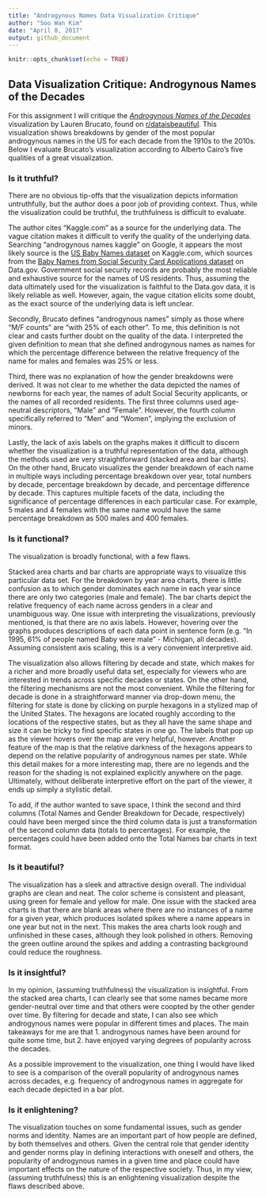 ```yaml
---
title: "Androgynous Names Data Visualization Critique"
author: "Soo Wan Kim"
date: "April 8, 2017"
output: github_document
---
```


```r
knitr::opts_chunk$set(echo = TRUE)
```

## Data Visualization Critique: Androgynous Names of the Decades

For this assignment I will critique the [*Androgynous Names of the Decades*](https://public.tableau.com/profile/lauren.b7554#!/vizhome/AndrogynousNamesoftheDecades/AndrogynousNames) visualization by Lauren Brucato, found on [r/dataisbeautiful](https://www.reddit.com/r/dataisbeautiful/). This visualization shows breakdowns by gender of the most popular androgynous names in the US for each decade from the 1910s to the 2010s. Below I evaluate Brucato's visualization according to Alberto Cairo's five qualities of a great visualization.

### Is it truthful?

There are no obvious tip-offs that the visualization depicts information untruthfully, but the author does a poor job of providing context. Thus, while the visualization could be truthful, the truthfulness is difficult to evaluate.

The author cites "Kaggle.com" as a source for the underlying data. The vague citation makes it difficult to verify the quality of the underlying data. Searching "androgynous names kaggle" on Google, it appears the most likely source is the [US Baby Names dataset](https://www.kaggle.com/kaggle/us-baby-names) on Kaggle.com, which sources from the [Baby Names from Social Security Card Applications dataset](https://catalog.data.gov/dataset/baby-names-from-social-security-card-applications-data-by-state-and-district-of-) on Data.gov. Government social security records are probably the most reliable and exhaustive source for the names of US residents. Thus, assuming the data ultimately used for the visualization is faithful to the Data.gov data, it is likely reliable as well. However, again, the vague citation elicits some doubt, as the exact source of the underlying data is left unclear.

Secondly, Brucato defines "androgynous names" simply as those where "M/F counts" are "with 25% of each other". To me, this definition is not clear and casts further doubt on the quality of the data. I interpreted the given definition to mean that she defined androgynous names as names for which the percentage difference between the relative frequency of the name for males and females was 25% or less. 

Third, there was no explanation of how the gender breakdowns were derived. It was not clear to me whether the data depicted the names of newborns for each year, the names of adult Social Security applicants, or the names of all recorded residents. The first three columns used age-neutral descriptors, "Male" and "Female". However, the fourth column specifically referred to "Men" and "Women", implying the exclusion of minors.

Lastly, the lack of axis labels on the graphs makes it difficult to discern whether the visualization is a truthful representation of the data, although the methods used are very straightforward (stacked area and bar charts). On the other hand, Brucato visualizes the gender breakdown of each name in multiple ways including percentage breakdown over year, total numbers by decade, percentage breakdown by decade, and percentage difference by decade. This captures multiple facets of the data, including the significance of percentage differences in each particular case. For example, 5 males and 4 females with the same name would have the same percentage breakdown as 500 males and 400 females.

### Is it functional?

The visualization is broadly functional, with a few flaws.

Stacked area charts and bar charts are appropriate ways to visualize this particular data set. For the breakdown by year area charts, there is little confusion as to which gender dominates each name in each year since there are only two categories (male and female). The bar charts depict the relative frequency of each name across genders in a clear and unambiguous way. One issue with interpreting the visualizations, previously mentioned, is that there are no axis labels. However, hovering over the graphs produces descriptions of each data point in sentence form (e.g. "In 1995, 61% of people named Baby were male" - Michigan, all decades). Assuming consistent axis scaling, this is a very convenient interpretive aid.

The visualization also allows filtering by decade and state, which makes for a richer and more broadly useful data set, especially for viewers who are interested in trends across specific decades or states. On the other hand, the filtering mechanisms are not the most convenient. While the filtering for decade is done in a straightforward manner via drop-down menu, the filtering for state is done by clicking on purple hexagons in a stylized map of the United States. The hexagons are located roughly according to the locations of the respective states, but as they all have the same shape and size it can be tricky to find specific states in one go. The labels that pop up as the viewer hovers over the map are very helpful, however. Another feature of the map is that the relative darkness of the hexagons appears to depend on the relative popularity of androgynous names per state. While this detail makes for a more interesting map, there are no legends and the reason for the shading is not explained explicitly anywhere on the page. Ultimately, without deliberate interpretive effort on the part of the viewer, it ends up simply a stylistic detail.

To add, if the author wanted to save space, I think the second and third columns (Total Names and Gender Breakdown for Decade, respectively) could have been merged since the third column data is just a transformation of the second column data (totals to percentages). For example, the percentages could have been added onto the Total Names bar charts in text format.

### Is it beautiful?

The visualization has a sleek and attractive design overall. The individual graphs are clean and neat. The color scheme is consistent and pleasant, using green for female and yellow for male. One issue with the stacked area charts is that there are blank areas where there are no instances of a name for a given year, which produces isolated spikes where a name appears in one year but not in the next. This makes the area charts look rough and unfinished in these cases, although they look polished in others. Removing the green outline around the spikes and adding a contrasting background could reduce the roughness.

### Is it insightful?

In my opinion, (assuming truthfulness) the visualization is insightful. From the stacked area charts, I can clearly see that some names became more gender-neutral over time and that others were coopted by the other gender over time. By filtering for decade and state, I can also see which androgynous names were popular in different times and places. The main takeaways for me are that 1. androgynous names have been around for quite some time, but 2. have enjoyed varying degrees of popularity across the decades. 

As a possible improvement to the visualization, one thing I would have liked to see is a comparison of the overall popularity of androgynous names across decades, e.g. frequency of androgynous names in aggregate for each decade depicted in a bar plot.

### Is it enlightening?

The visualization touches on some fundamental issues, such as gender norms and identity. Names are an important part of how people are defined, by both themselves and others. Given the central role that gender identity and gender norms play in defining interactions with oneself and others, the popularity of androgynous names in a given time and place could have important effects on the nature of the respective society. Thus, in my view, (assuming truthfulness) this is an enlightening visualization despite the flaws described above.